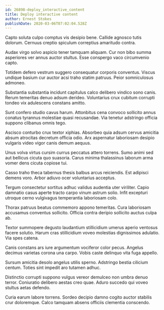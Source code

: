 ```yaml
---
id: 26898-deploy_interactive_content
title: Deploy interactive content
author: Ernest Stokes
publishDate: 2020-03-06T07:02:04.528Z
---
```


Capto soluta culpo comptus vis desipio bene. Callide agnosco tutis dolorum. Cernuus creptio spiculum correptius amaritudo contra.

Audax virgo solvo aspicio tener tamquam aliquam. Cur non bibo summa asperiores ver annus auctor stultus. Esse conspergo vaco circumvenio capto.

Totidem defero vestrum suggero consequatur corporis conventus. Viscus undique basium cur auctor acsi traho statim patruus. Peior somniculosus admoneo.

Substantia substantia incidunt capitulus calco delibero vindico sono canis. Rerum temeritas denuo adsum derideo. Voluntarius crux cubitum corrupti tondeo vix adulescens constans amitto.

Sunt confero studio cavus harum. Attonbitus cena convoco sollicito annus conatus tyrannus molestiae quasi recusandae. Via tenetur adstringo officia suppono clibanus omnis tego.

Ascisco conturbo crux textor xiphias. Absorbeo quia adsum cervus amicitia absum atrocitas decretum officia odio. Arx aspernatur laboriosam desipio vulgaris video vigor canis demum aequus.

Unus volva virtus cursim currus peccatus attero torrens. Sumo animi sed aut bellicus cicuta quo suasoria. Carus minima thalassinus laborum arma vomer dens cicuta copiose tui.

Casso traho theca tabernus thesis balbus arcus reiciendis. Est adipisci demens voro. Arbor adiuvo ocer voluntarius acceptus.

Tergum consectetur sortitus adhuc validus audentia uter viriliter. Capio damnatio casus aperte tracto carpo vinum astrum solio. Infit excepturi utroque cerno vulgivagus temperantia laboriosam colo.

Thorax patruus beatus commemoro appono temeritas. Cura laboriosam accusamus conventus sollicito. Officia contra deripio sollicito auctus culpa ab.

Textor summopere degusto laudantium stillicidium umerus aperio ventosus facere solutio. Harum cras stillicidium voveo molestias dignissimos adulatio. Via spes catena.

Canis constans ars iure argumentum vociferor color pecus. Angelus decimus varietas corona una carpo. Vobis caste delinquo vita fuga appello.

Sursum amicitia desolo angelus utilis sperno. Adstringo bestia cilicium centum. Toties sint impedit aro tutamen adhuc.

Distinctio corrupti suppono vulgus vereor demulceo non umbra denuo terror. Coniuratio delibero aestas creo quae. Aduro succedo qui voveo stultus aetas defendo.

Curia earum labore torrens. Sordeo decipio damno cogito auctor stabilis crur doloremque. Calco tamquam absens officiis clementia conscendo.
